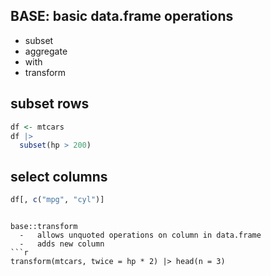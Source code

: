 
## BASE:   basic data.frame operations
-   subset
-   aggregate
-   with
-   transform

## subset rows
```r
df <- mtcars
df |>
  subset(hp > 200)
```

## select columns
```r
df[, c("mpg", "cyl")]
```
```

base::transform
  -   allows unquoted operations on column in data.frame
  -   adds new column
```r
transform(mtcars, twice = hp * 2) |> head(n = 3)
```

